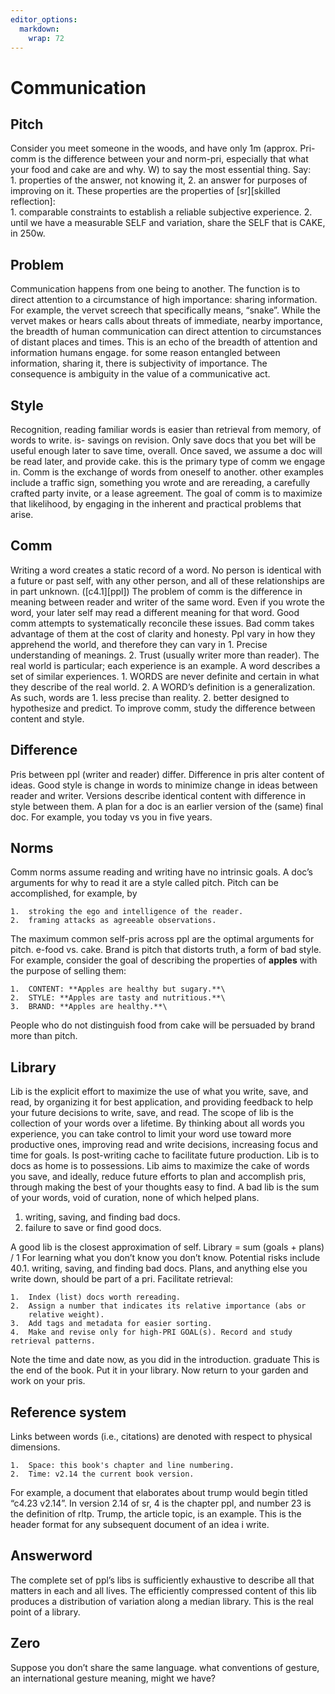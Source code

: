 ```yaml
---
editor_options: 
  markdown: 
    wrap: 72
---
```


# Communication  

## Pitch  {#comm-pitch}

Consider you meet someone in the woods, and have only 1m (approx.
Pri-comm is the difference between your and norm-pri, especially that what your food and cake are and why.
W) to say the most essential thing.
Say:  
    1.  properties of the answer, not knowing it,
    2.  an answer for purposes of improving on it.
These properties are the properties of [sr][skilled reflection]:  
    1.  comparable constraints to establish a reliable subjective
        experience.
    2.  until we have a measurable SELF and variation, share the SELF
        that is CAKE, in 250w.


## Problem  {#comm-problem}

Communication happens from one being to another.
The function is to direct attention to a circumstance of high importance: sharing information.
For example, the vervet screech that specifically means, "snake".
While the vervet makes or hears calls about threats of immediate, nearby importance, the breadth of human communication can direct attention to circumstances of distant places and times.
This is an echo of the breadth of attention and information humans engage. for some reason entangled between information, sharing it, there is subjectivity of importance.
The consequence is ambiguity in the value of a communicative act.  

## Style  

Recognition, reading familiar words is easier than retrieval from memory, of words to write. is- savings on revision.
Only save docs that you bet will be useful enough later to save time, overall.
Once saved, we assume a doc will be read later, and provide cake. this is the primary type of comm we engage in.
Comm is the exchange of words from oneself to another. other examples include a traffic sign, something you wrote and are rereading, a carefully crafted party invite, or a lease agreement.
The goal of comm is to maximize that likelihood, by engaging in the inherent and practical problems that arise. 

## Comm  {#comm-comm}

Writing a word creates a static record of a word.
No person is identical with a future or past self, with any other person, and all of these relationships are in part unknown. ([c4.1][ppl])
The problem of comm is the difference in meaning between reader and writer of the same word.
Even if you wrote the word, your later self may read a different meaning for that word.
Good comm attempts to systematically reconcile these issues.
Bad comm takes advantage of them at the cost of clarity and honesty.
Ppl vary in how they apprehend the world, and therefore they can vary in
    1.  Precise understanding of meanings.
    2.  Trust (usually writer more than reader).
The real world is particular; each experience is an example.
A word describes a set of similar experiences.
    1.  WORDS are never definite and certain in what they describe of the real world.
    2.  A WORD's definition is a generalization.
As such, words are
    1.  less precise than reality.
    2.  better designed to hypothesize and predict.
To improve comm, study the difference between content and style.

<!-- pulled from essay-content-vs-style 2022-11-07-0912

(Anything said to oneself or another is the result of an implied imperative to yourself, "THINK", (at least) for your own PRI.)
COMM, the exchange of WORDS between PPL of different PRIs, is by default GOOD and CLOSER. To SAY a WORD is to BET on a PRI of potential GOOD for the other person. Each time one responds (i-the WORD-NEXT), they imply consent (LET) that COMM is worthwhile for one's personal PRI and to a shared PRI for both (COMM-PRI). Supposing such a shared PRI exists, then the POINT is its MOMENT. the POINT is rarely less important than manners of conveying it, and thus rarely worth discussing in the moment. The simple, fair appeal, is to request a separate conversation where such topics are the point of the conversation. If your conversant agrees, then you're set. For a later time. For now, read on about what we're talking about.-->


## Difference  

Pris between ppl (writer and reader) differ.
Difference in pris alter content of ideas.
Good style is change in words to minimize change in ideas between reader and writer.
Versions describe identical content with difference in style between them.
A plan for a doc is an earlier version of the (same) final doc.
For example, you today vs you in five years.  

## Norms  {#comm-norm}

Comm norms assume reading and writing have no intrinsic goals.
A doc's arguments for why to read it are a style called pitch.
Pitch can be accomplished, for example, by

    1.  stroking the ego and intelligence of the reader.
    2.  framing attacks as agreeable observations.

The maximum common self-pris across ppl are the optimal arguments for pitch. e-food vs. cake.
Brand is pitch that distorts truth, a form of bad style.
For example, consider the goal of describing the properties of **apples** with the purpose of selling them:  

    1.  CONTENT: **Apples are healthy but sugary.**\
    2.  STYLE: **Apples are tasty and nutritious.**\
    3.  BRAND: **Apples are healthy.**\

People who do not distinguish food from cake will be persuaded by brand more than pitch.  

## Library

Lib is the explicit effort to maximize the use of what you write, save, and read, by organizing it for best application, and providing feedback to help your future decisions to write, save, and read.
The scope of lib is the collection of your words over a lifetime.
By thinking about all words you experience, you can take control to limit your word use toward more productive ones, improving read and write decisions, increasing focus and time for goals.
Is post-writing cache to facilitate future production.
Lib is to docs as home is to possessions.
Lib aims to maximize the cake of words you save, and ideally, reduce future efforts to plan and accomplish pris, through making the best of your thoughts easy to find.
A bad lib is the sum of your words, void of curation, none of which helped plans.  

  1. writing, saving, and finding bad docs.
  2. failure to save or find good docs.

A good lib is the closest approximation of self.
Library = sum (goals + plans) / 1
For learning what you don't know you don't know.
Potential risks include 40.1. writing, saving, and finding bad docs.
Plans, and anything else you write down, should be part of a pri.
Facilitate retrieval:

    1.  Index (list) docs worth rereading.
    2.  Assign a number that indicates its relative importance (abs or
        relative weight).
    3.  Add tags and metadata for easier sorting.
    4.  Make and revise only for high-PRI GOAL(s). Record and study retrieval patterns.

Note the time and date now, as you did in the introduction. graduate
This is the end of the book.
Put it in your library.
Now return to your garden and work on your pris.

## Reference system
Links between words (i.e., citations) are denoted with respect to physical dimensions. 
 
    1.  Space: this book's chapter and line numbering.
    2.  Time: v2.14 the current book version.

For example, a document that elaborates about trump would begin titled "c4.23 v2.14".
In version 2.14 of sr, 4 is the chapter ppl, and number 23 is the definition of rltp. Trump, the article topic, is an example.
This is the header format for any subsequent document of an idea i write.  


## Answerword  

The complete set of ppl's libs is sufficiently exhaustive to describe all that matters in each and all lives.
The efficiently compressed content of this lib produces a distribution of variation along a median library.
This is the real point of a library.  


## Zero  

Suppose you don't share the same language. what conventions of gesture, an international gesture meaning, might we have?  

